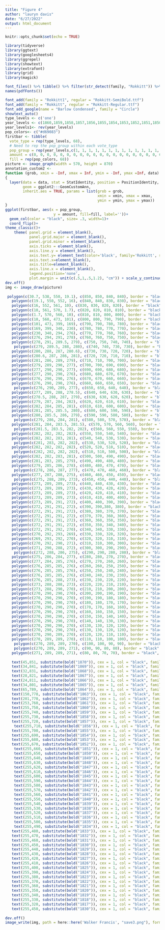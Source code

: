 ```yaml
---
title: "Figure 4"
author: "lauryn davis"
date: "6/27/2022"
output: html_document
---
```


```r
knitr::opts_chunk$set(echo = TRUE)
```

```r
library(tidyverse)
library(ggtext)
library(googlesheets4)
library(ggrepel)
library(showtext)
library(extrafont)
library(grid)
library(magick)
```
```r
font_files() %>% tibble() %>% filter(str_detect(family, "Rokkitt")) %>% pull(file)
names(pdfFonts())

font_add(family = "Rokkitt1", regular = "Rokkitt-SemiBold.ttf")
font_add(family = "Rokkitt", regular = "Rokkitt-Regular.ttf")
font_add_google(name = "Barlow Condensed", family = "Circle")
showtext_auto()
type_levels <- c('one')
year_levels <- c(1860,1859,1858,1857,1856,1855,1854,1853,1852,1851,1850,1849,1848,1847,1846,1845,1844,1842,1841,1840,1839,1838,1837,1836,1835,1834,1833,1832,1831,1830,1829,1828,1827,1826,1825,1824,1823,1822,1821,1820,1819,1818,1817,1816,1815,1814,1813,1812,1811,1810,1809,1808,1807,1806,1805,1804,1803,1802,1801,1800,1799,1798,1797,1796,1795,1794,1793,1792)
year_levels1<- rev(year_levels)
pop_colors<- c("#d69083")
firstbar <- tibble(
  vote_type = rep(type_levels, 68),
  # Need to rep the pop_group within each vote_type
  pop_group = rep(year_levels,c(1, 1, 1, 1, 1, 1, 1, 1, 1, 1, 1, 1, 1, 1, 1, 1, 1, 1, 1, 1, 1, 1, 1, 1, 1, 1, 1, 1, 1, 1, 1, 1, 1, 1, 1, 1, 1, 1, 1, 1, 1, 1, 1, 1, 1, 1, 1, 1, 1, 1, 1, 1, 1, 1, 1, 1, 1, 1, 1, 1, 1, 1, 1, 1, 1, 1, 1, 1)),
  amount = c(0, 0, 0, 0, 0, 0, 0, 0, 0, 0, 0, 0, 0, 0, 0, 0, 0, 0, 0, 0, 0, 0, 0, 0, 0, 0, 0, 0, 0, 0, 0, 0, 0, 0, 0, 0, 0, 0, 0, 0, 0, 0, 0, 0, 0, 0, 0, 0, 0, 0, 0, 0, 0, 0, 0, 0, 0, 0, 0, 0, 0, 0, 0, 0, 0, 0, 0, 0),
  fill = rep(pop_colors, 68))
picture <- image_graph(width = 570, height = 870)
annotation_custom2 <- 
function (grob, xmin = -Inf, xmax = Inf, ymin = -Inf, ymax =Inf, data) 
{
  layer(data = data, stat = StatIdentity, position = PositionIdentity, 
        geom = ggplot2:::GeomCustomAnn, 
        inherit.aes = TRUE, params = list(grob = grob, 
                                          xmin = xmin, xmax = xmax, 
                                          ymin = ymin, ymax = ymax))
}
ggplot(firstbar, aes(x = pop_group, 
                      y = amount, fill=fill, label=''))+
  geom_col(color = "black", size= .3, width=1)+ 
  coord_flip()+
theme_classic()+
    theme( panel.grid = element_blank(),
           panel.grid.major = element_blank(),
           panel.grid.minor = element_blank(),
           axis.ticks = element_blank(),
           axis.line.y = element_blank(),
           axis.text.y= element_text(color='black', family='Rokkitt', size=12, margin = unit(0,'cm')),
           axis.text.x=element_blank(),
           axis.title=element_blank(),
           axis.line.x = element_blank(),
           legend.position='none',
           plot.margin = unit(c(.5,1,.5,1.2), "cm")) + scale_y_continuous(limits= c(0,101), expand=c(0,0)) + scale_x_discrete(position='top',expand=c(0,3))
dev.off()
img <- image_draw(picture)
 
 polygon(c(30.7, 538, 550, 19.1), c(850, 850, 840, 840), border = "black", col = "#d69083")+
   polygon(c(19.1, 550, 552, 16), c(840, 840, 830, 830), border = "black", col = "#d69083")+
   polygon(c(16, 552, 561, 10), c(830, 830, 820, 820), border = "black", col = "#d69083")+
   polygon(c(10, 561, 570, 1.7), c(820, 820, 810, 810), border = "black", col = "#d69083")+
   polygon(c(1.7, 570, 560, 10), c(810, 810, 800, 800), border = "black", col = "#d69083")+
   polygon(c(10, 560, 473, 101), c(800, 800, 790, 790), border = "black", col = "#d69083")+
   polygon(c(101, 473, 399, 169), c(790, 790, 780, 780), border = "black", col = "#d69083")+
   polygon(c(169, 399, 340, 230), c(780, 780, 770, 770), border = "black", col = "#d69083")+
   polygon(c(230, 340, 294, 276), c(770, 770, 760, 760), border = "black", col = "#d69083")+
   polygon(c(276, 294, 291, 278), c(760, 760, 750, 750), border = "black", col = "#d69083")+
   polygon(c(278, 291, 289.5, 279), c(750, 750, 740, 740), border = "black", col = "#d69083")+
    polygon(c(279, 289.5, 288, 280), c(740, 740, 730, 730), border = "black", col = "#d69083")+
   polygon(c(280, 288, 287, 280.6), c(730, 730, 720, 720), border = "black", col = "#d69083")+
   polygon(c(280.6, 287, 286, 281), c(720, 720, 710, 710), border = "black", col = "#d69083")+
   polygon(c(281, 286, 289, 279), c(710, 710, 700, 700), border = "black", col = "#d69083")+
   polygon(c(279, 289, 290, 277), c(700, 700, 690, 690), border = "black", col = "#d69083")+
   polygon(c(277, 290, 290, 277), c(690, 690, 680, 680), border = "black", col = "#d69083")+
   polygon(c(277, 290, 290, 276), c(680, 680, 670, 670), border = "black", col = "#d69083")+
   polygon(c(276, 290, 290, 276), c(670, 670, 660, 660), border = "black", col = "#d69083")+
   polygon(c(276, 290, 290, 276), c(660, 660, 650, 650), border = "black", col = "#d69083")+
    polygon(c(276, 290, 289, 277), c(650, 650, 640, 640), border = "black", col = "#d69083")+
   polygon(c(277, 289, 288, 278.5), c(640, 640, 630, 630), border = "black", col = "#d69083")+
   polygon(c(278.5, 288, 287, 279), c(630, 630, 620, 620), border = "black", col = "#d69083")+
   polygon(c(279, 287, 284, 282), c(620, 620, 610, 610), border = "black", col = "#d69083")+
   polygon(c(282, 284, 285, 281), c(610, 610, 600, 600), border = "black", col = "#d69083")+
   polygon(c(281, 285, 285.5, 280), c(600, 600, 590, 590), border = "black", col = "#d69083")+
   polygon(c(280, 285.5, 286, 279), c(590, 590, 580, 580), border = "black", col = "#d69083")+
    polygon(c(279, 286, 284, 281), c(580, 580, 570, 570), border = "black", col = "#d69083")+
   polygon(c(281, 284, 283.5, 281.5), c(570, 570, 560, 560), border = "black", col = "#d69083")+
    polygon(c(281.5, 283.5, 282, 282), c(560, 560, 550, 550), border = "black", col = "#d69083")+
   polygon(c(282, 282, 282, 282), c(550, 550, 540, 540), border = "black", col = "#d69083")+
   polygon(c(282, 282, 283, 281), c(540, 540, 530, 530), border = "black", col = "#d69083")+
    polygon(c(281, 283, 282, 282), c(530, 530, 520, 520), border = "black", col = "#d69083")+
   polygon(c(282, 282, 282, 282), c(520, 520, 510, 510), border = "black", col = "#d69083")+
    polygon(c(282, 282, 282, 282), c(510, 510, 500, 500), border = "black", col = "#d69083")+
   polygon(c(282, 282, 283, 281), c(500, 500, 490, 490), border = "black", col = "#d69083")+
   polygon(c(281, 283, 285, 279), c(490, 490, 480, 480), border = "black", col = "#d69083")+
   polygon(c(279, 285, 286, 278), c(480, 480, 470, 470), border = "black", col = "#d69083")+
    polygon(c(278, 286, 287, 277), c(470, 470, 460, 460), border = "black", col = "#d69083")+
   polygon(c(277, 287, 288, 275), c(460, 460, 450, 450), border = "black", col = "#d69083")+
    polygon(c(275, 288, 289, 273), c(450, 450, 440, 440), border = "black", col = "#d69083")+
   polygon(c(273, 289, 289, 273), c(440, 440, 430, 430), border = "black", col = "#d69083")+
   polygon(c(273, 289, 289, 273), c(430, 430, 420, 420), border = "black", col = "#d69083")+
   polygon(c(273, 289, 289, 273), c(420, 420, 410, 410), border = "black", col = "#d69083")+
   polygon(c(273, 289, 289, 273), c(410, 410, 400, 400), border = "black", col = "#d69083")+
   polygon(c(273, 289, 291, 272), c(400, 400, 390, 390), border = "black", col = "#d69083")+
   polygon(c(272, 291, 291, 272), c(390, 390,380, 380), border = "black", col = "#d69083")+
   polygon(c(272, 291, 291, 272), c(380, 380, 370, 370), border = "black", col = "#d69083")+
   polygon(c(272, 291, 291, 272), c(370, 370, 360, 360), border = "black", col = "#d69083")+
   polygon(c(272, 291, 291, 272), c(360, 360, 350, 350), border = "black", col = "#d69083")+
   polygon(c(272, 291, 291, 272), c(350, 350, 340, 340), border = "black", col = "#d69083")+
   polygon(c(272, 291, 292, 270), c(340, 340, 330, 330), border = "black", col = "#d69083")+
   polygon(c(270, 292, 293, 269), c(330, 330, 320, 320), border = "black", col = "#d69083")+
   polygon(c(269, 293, 292, 270), c(320, 320, 310, 310), border = "black", col = "#d69083")+
   polygon(c(270, 292, 290, 271), c(310, 310, 300, 300), border = "black", col = "#d69083")+
   polygon(c(271, 290, 288, 272), c(300, 300, 290, 290), border = "black", col = "#d69083")+
    polygon(c(272, 288, 286, 275), c(290, 290, 280, 280), border = "black", col = "#d69083")+
   polygon(c(275, 286, 284, 277), c(280, 280, 270, 270), border = "black", col = "#d69083")+
   polygon(c(277, 284, 285, 276), c(270, 270, 260, 260), border = "black", col = "#d69083")+
   polygon(c(276, 285, 285, 276), c(260, 260, 250, 250), border = "black", col = "#d69083")+
   polygon(c(276, 285, 285, 276), c(250, 250, 240, 240), border = "black", col = "#d69083")+
   polygon(c(276, 285, 285, 276), c(240, 240, 230, 230), border = "black", col = "#d69083")+
   polygon(c(276, 285, 288, 273), c(230, 230, 220, 220), border = "black", col = "#d69083")+
   polygon(c(273, 288, 288, 273), c(220, 220, 210, 210), border = "black", col = "#d69083")+
   polygon(c(273, 288, 290, 270), c(210, 210, 200, 200), border = "black", col = "#d69083")+
   polygon(c(270, 290, 290, 270), c(200, 200, 190, 190), border = "black", col = "#d69083")+
   polygon(c(270, 290, 290, 270), c(190, 190, 180, 180), border = "black", col = "#d69083")+
   polygon(c(270, 290, 290, 270), c(180, 180, 170, 170), border = "black", col = "#d69083")+
   polygon(c(270, 290, 290, 270), c(170, 170, 160, 160), border = "black", col = "#d69083")+
   polygon(c(270, 290, 290, 270), c(160, 160, 150, 150), border = "black", col = "#d69083")+
   polygon(c(270, 290, 290, 270), c(150, 150, 140, 140), border = "black", col = "#d69083")+
   polygon(c(270, 290, 290, 270), c(140, 140, 130, 130), border = "black", col = "#d69083")+
   polygon(c(270, 290, 290, 270), c(130, 130, 120, 120), border = "black", col = "#d69083")+
   polygon(c(270, 290, 290, 270), c(130, 130, 120, 120), border = "black", col = "#d69083")+
   polygon(c(270, 290, 289, 270), c(120, 120, 110, 110), border = "black", col = "#d69083")+
   polygon(c(270, 289, 289, 270), c(110, 110, 100, 100), border = "black", col = "#d69083")+
    polygon(c(270, 289, 289, 270), c(100, 100, 90, 90), border = "black", col = "#d69083")+
    polygon(c(270, 289, 289, 271), c(90, 90, 80, 80), border = "black", col = "#d69083")+
   polygon(c(271, 289, 289, 271), c(80, 80, 70, 70), border = "black", col = "#d69083")+
   
   text(45,851, substitute(bold("1870")), cex = 1, col = "black", family = 'Rokkitt1')+
   text(34,841, substitute(bold("1869")), cex = 1, col = "black", family = 'Rokkitt1')+
   text(32,831, substitute(bold("1868")), cex = 1, col = "black", family = 'Rokkitt1')+
   text(28,821, substitute(bold("1867")), cex = 1, col = "black", family = 'Rokkitt1')+
   text(24,811, substitute(bold("1866")), cex = 1, col = "black", family = 'Rokkitt1')+
   text(34,801, substitute(bold("1865")), cex = 1, col = "black", family = 'Rokkitt1')+
   text(65,789, substitute(bold("1864")), cex = 1, col = "black", family = 'Rokkitt1')+
   text(150,778, substitute(bold("1863")), cex = 1, col = "black", family = 'Rokkitt1')+
   text(201,770, substitute(bold("1862")), cex = 1, col = "black", family = 'Rokkitt1')+
   text(253,760, substitute(bold("1861")), cex = 1, col = "black", family = 'Rokkitt1')+
   text(255,750, substitute(bold("1860")), cex = 1, col = "black", family = 'Rokkitt1')+
   text(255,740, substitute(bold("1859")), cex = 1, col = "black", family = 'Rokkitt1')+
   text(255,730, substitute(bold("1858")), cex = 1, col = "black", family = 'Rokkitt1')+
   text(255,720, substitute(bold("1857")), cex = 1, col = "black", family = 'Rokkitt1')+
    text(255,710, substitute(bold("1856")), cex = 1, col = "black", family = 'Rokkitt1')+
   text(255,700, substitute(bold("1855")), cex = 1, col = "black", family = 'Rokkitt1')+
   text(255,690, substitute(bold("1854")), cex = 1, col = "black", family = 'Rokkitt1')+
   text(255,680, substitute(bold("1853")), cex = 1, col = "black", family = 'Rokkitt1')+
   text(255,670, substitute(bold("1852")), cex = 1, col = "black", family = 'Rokkitt1')+
    text(255,660, substitute(bold("1851")), cex = 1, col = "black", family = 'Rokkitt1')+
    text(255,650, substitute(bold("1850")), cex = 1, col = "black", family = 'Rokkitt1')+
    text(255,640, substitute(bold("1849")), cex = 1, col = "black", family = 'Rokkitt1')+
    text(255,630, substitute(bold("1848")), cex = 1, col = "black", family = 'Rokkitt1')+
    text(255,620, substitute(bold("1847")), cex = 1, col = "black", family = 'Rokkitt1')+
    text(255,610, substitute(bold("1846")), cex = 1, col = "black", family = 'Rokkitt1')+
    text(255,600, substitute(bold("1845")), cex = 1, col = "black", family = 'Rokkitt1')+
    text(255,590, substitute(bold("1844")), cex = 1, col = "black", family = 'Rokkitt1')+
    text(255,580, substitute(bold("1843")), cex = 1, col = "black", family = 'Rokkitt1')+
    text(255,570, substitute(bold("1842")), cex = 1, col = "black", family = 'Rokkitt1')+
    text(255,560, substitute(bold("1841")), cex = 1, col = "black", family = 'Rokkitt1')+
    text(255,550, substitute(bold("1840")), cex = 1, col = "black", family = 'Rokkitt1')+
    text(255,540, substitute(bold("1839")), cex = 1, col = "black", family = 'Rokkitt1')+
    text(255,530, substitute(bold("1838")), cex = 1, col = "black", family = 'Rokkitt1')+
    text(255,520, substitute(bold("1837")), cex = 1, col = "black", family = 'Rokkitt1')+
    text(255,510, substitute(bold("1836")), cex = 1, col = "black", family = 'Rokkitt1')+
    text(255,500, substitute(bold("1835")), cex = 1, col = "black", family = 'Rokkitt1')+
    text(255,490, substitute(bold("1834")), cex = 1, col = "black", family = 'Rokkitt1')+
   text(255,480, substitute(bold("1833")), cex = 1, col = "black", family = 'Rokkitt1')+
   text(255,470, substitute(bold("1832")), cex = 1, col = "black", family = 'Rokkitt1')+
   text(255,460, substitute(bold("1831")), cex = 1, col = "black", family = 'Rokkitt1')+
   text(255,450, substitute(bold("1830")), cex = 1, col = "black", family = 'Rokkitt1')+
   text(255,440, substitute(bold("1829")), cex = 1, col = "black", family = 'Rokkitt1')+
   text(255,430, substitute(bold("1828")), cex = 1, col = "black", family = 'Rokkitt1')+
   text(255,420, substitute(bold("1827")), cex = 1, col = "black", family = 'Rokkitt1')+
   text(255,410, substitute(bold("1826")), cex = 1, col = "black", family = 'Rokkitt1')+
   text(255,400, substitute(bold("1825")), cex = 1, col = "black", family = 'Rokkitt1')+
   text(255,390, substitute(bold("1824")), cex = 1, col = "black", family = 'Rokkitt1')+
   text(255,380, substitute(bold("1823")), cex = 1, col = "black", family = 'Rokkitt1')+
   text(255,370, substitute(bold("1822")), cex = 1, col = "black", family = 'Rokkitt1')+
   text(255,360, substitute(bold("1821")), cex = 1, col = "black", family = 'Rokkitt1')+
   text(255,350, substitute(bold("1820")), cex = 1, col = "black", family = 'Rokkitt1')+
   text(255,340, substitute(bold("1819")), cex = 1, col = "black", family = 'Rokkitt1')+
   text(255,330, substitute(bold("1818")), cex = 1, col = "black", family = 'Rokkitt1')+
   text(255,320, substitute(bold("1817")), cex = 1, col = "black", family = 'Rokkitt1')+
   text(255,450, substitute(bold("1830")), cex = 1, col = "black", family = 'Rokkitt1')
   
dev.off()
image_write(img, path = here::here('Walker Francis', "save3.png"), format = "png")



```